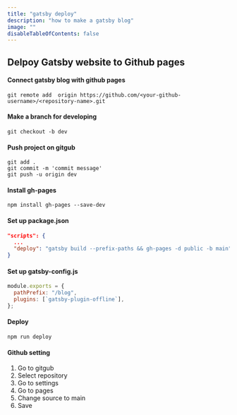 ```yaml
---
title: "gatsby deploy"
description: "how to make a gatsby blog"
image: ""
disableTableOfContents: false
---
```


## Delpoy Gatsby website to Github pages

#### Connect gatsby blog with github pages

```
git remote add  origin https://github.com/<your-github-username>/<repository-name>.git
```

#### Make a branch for developing

```
git checkout -b dev
```

#### Push project on gitgub

```
git add .
git commit -m 'commit message'
git push -u origin dev
```

#### Install gh-pages

```
npm install gh-pages --save-dev
```

#### Set up package.json

```json title="package.json"
"scripts": {
  ...
  "deploy": "gatsby build --prefix-paths && gh-pages -d public -b main"
}
```

#### Set up gatsby-config.js

```js title="gatsby-config.js"
module.exports = {
  pathPrefix: "/blog",
  plugins: [`gatsby-plugin-offline`],
};
```

#### Deploy

```
npm run deploy
```

#### Github setting

1. Go to gitgub
1. Select repository
1. Go to settings
1. Go to pages
1. Change source to main
1. Save
